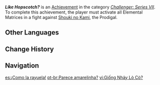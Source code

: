 {{Achievement Infobox
|id           = 82163
|order id     = 2163
|category     = Challenger: Series VII
|description  = Activate all Elemental Matrices in a fight against [[Shouki no Kami]], the Prodigal.
|requirements = 
|primogems    = 5
|tracking     = 
|topic        = Everlasting Lord of Arcane Wisdom
|hidden       = 
}}
'''''Like Hopscotch?''''' is an [[Achievement]] in the category ''[[Challenger: Series VII]]''. To complete this achievement, the player must activate all Elemental Matrices in a fight against [[Shouki no Kami]], the Prodigal.
<!--
==Gameplay Notes==

==Trivia==

-->
<!--
==Video Guides==
{{EVT
|video1   = 
|caption1 = 
}}
-->
==Other Languages==
{{Other Languages
|en       = Like Hopscotch?
|zhs      = 像是跳房子？
|zhs_rm   = Xiàngshì Tiào Fángzi?
|zht      = 像是跳房子？
|zht_rm   = Xiàngshì Tiào Fángzi?
|zh_tl    = 
|ja       = ケンケンパみたい？
|ja_rm    = Kenkenpa Mitai?
|ja_tl    = Like Hopscotch?
|ko       = 땅따먹기 같은 건가?
|ko_tl    = Something Like Hopscotch?
|es       = ¡Como la rayuela!
|es_tl    = Like Hopscotch!
|fr       = Comme à la marelle ?
|fr_tl    = Like Hopscotch?
|ru       = Похоже на игру в классики?
|ru_tl    = Similar to a Game of Hopscotch?
|th       = เหมือนจะเป็นตั้งเตนะ?
|th_rm    = 
|th_tl    = 
|vi       = Giống Nhảy Lò Cò?
|vi_tl    = 
|de       = Wie bei dem Spiel Himmel und Hölle?
|de_tl    = Like the Game of {{tt|Hopscotch|lit: Heaven and Hell}}?
|id       = Kayak Main Engklek?
|id_tl    = Like Playing Hopscotch?
|pt       = Parece amarelinha?
|pt_tl    = 
|tr       = Seksek Gibi mi?
|tr_tl    = Like Hopscotch?
|it       = È come giocare a campana?
|it_tl    = 
}}

==Change History==
{{Change History|3.6}}
<!--
==References==
{{Reflist}}
-->
==Navigation==
{{Achievement Navbox}}

[[es:¡Como la rayuela!]]
[[pt-br:Parece amarelinha?]]
[[vi:Giống Nhảy Lò Cò?]]